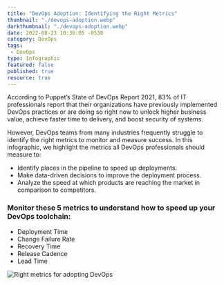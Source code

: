 ---
title: "DevOps Adoption: Identifying the Right Metrics"
thumbnail: "./devops-adoption.webp"
darkthumbnail: "./devops-adoption.webp"
date: 2022-08-23 10:30:05 -0530
category: DevOps
tags:
 - DevOps
type: Infographic
featured: false
published: true
resource: true
---




<ResourcesWrapper>
<p>
According to Puppet’s State of DevOps Report 2021, 83% of IT professionals report that their organizations have previously implemented DevOps practices or are doing so right now to unlock higher business value, achieve faster time to delivery, and boost security of systems.
</p>

<p>
However, DevOps teams from many industries frequently struggle to identify the right metrics to monitor and measure success. In this <Link to={DevOps}>infographic</Link>, we highlight the metrics all DevOps professionals should measure to:
</p>

<ul>
<li>Identify places in the pipeline to speed up deployments.</li>
<li>Make data-driven decisions to improve the deployment process.</li>
<li>Analyze the speed at which products are reaching the market in comparison to competitors.</li>
</ul>

<h3 style={{marginTop: "1rem"}}>Monitor these 5 metrics to understand how to speed up your DevOps toolchain:</h3>
<ul>
<li>Deployment Time</li>
<li>Change Failure Rate</li>
<li>Recovery Time</li>
<li>Release Cadence</li>
<li>Lead Time</li>
</ul>

<Link to={DevOps}><img src={DevOpsAdoption} alt="Right metrics for adopting DevOps" /></Link>
</ResourcesWrapper>
